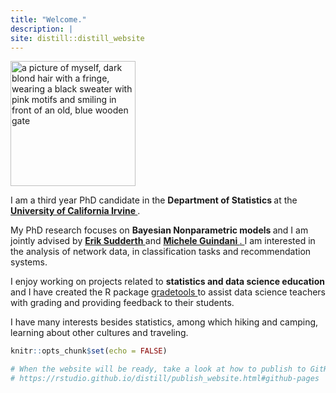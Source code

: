 ```yaml
---
title: "Welcome."
description: |
site: distill::distill_website
---
```


<img src="img/me_paris_medium.jpeg" alt="a picture of myself, dark blond hair with a fringe, wearing a black sweater with pink motifs and smiling in front of an old, blue wooden gate" width="200" align='center'/> 

<p> I am a third year PhD candidate in the <b> Department of Statistics </b> at the <a href = 'https://www.stat.uci.edu/' target="_blank"> <b> University of California Irvine </b> </a>. </p>

<p> My PhD research focuses on <b> Bayesian Nonparametric models </b> and I am jointly advised by <a href="https://www.ics.uci.edu/~sudderth/"> <b> Erik Sudderth </b> </a> and <a href ="https://www.micheleguindani.info/" > <b> Michele Guindani </b>. </a> I am interested in the analysis of network data, in classification tasks and recommendation systems. </p> 

<p> I enjoy working on projects related to <b> statistics and data science education </b> and I have created the R package <a href="https://federicazoe.github.io/gradetools/"> gradetools </a> to assist data science teachers with grading and providing feedback to their students. </p>

<p> I have many interests besides statistics, among which hiking and camping, learning about other cultures and traveling. </p>

```r
knitr::opts_chunk$set(echo = FALSE)

# When the website will be ready, take a look at how to publish to GitHub Pages:
# https://rstudio.github.io/distill/publish_website.html#github-pages

```

